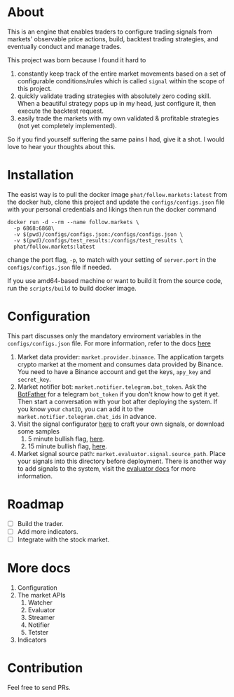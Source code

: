 # About

This is an engine that enables traders to configure trading signals from markets' observable price actions, build, backtest trading strategies, and eventually conduct and manage trades.

This project was born because I found it hard to
1. constantly keep track of the entire market movements based on a set of configurable conditions/rules which is called `signal` within the scope of this project.
2. quickly validate trading strategies with absolutely zero coding skill. When a beautiful strategy pops up in my head, just configure it, then execute the backtest request.
3. easily trade the markets with my own validated & profitable strategies (not yet completely implemented).

So if you find yourself suffering the same pains I had, give it a shot. I would love to hear your thoughts about this.

# Installation

The easist way is to pull the docker image `phat/follow.markets:latest` from the docker hub, clone this project and update the `configs/configs.json` file with your personal credentials and likings then run the docker command 

```
docker run -d --rm --name follow.markets \
  -p 6868:6868\
  -v $(pwd)/configs/configs.json:/configs/configs.json \
  -v $(pwd)/configs/test_results:/configs/test_results \
  phat/follow.markets:latest
```

change the port flag, `-p`, to match with your setting of `server.port` in the `configs/configs.json` file if needed.

If you use amd64-based machine or want to build it from the source code, run the `scripts/build` to build docker image.

# Configuration

This part discusses only the mandatory enviroment variables in the `configs/configs.json` file. For more information, refer to the docs [here](https://docs.follow.markets)

1. Market data provider: `market.provider.binance`. The application targets crypto market at the moment and consumes data provided by Binance. You need to have a Binance account and get the keys, `apy_key` and `secret_key`. 
2. Market notifier bot: `market.notifier.telegram.bot_token`. Ask the [BotFather](https://core.telegram.org/bots) for a telegram `bot_token` if you don't know how to get it yet. Then start a conversation with your bot after deploying the system. If you know your `chatID`, you can add it to the `market.notifier.telegram.chat_ids` in advance.
3. Visit the signal configurator [here](https://follow.markets) to craft your own signals, or download some samples
    1. 5 minute bullish flag, [here](https://follow.markets/signals/5m_bullish_flag).
    2. 15 minute bullish flag, [here](https://follow.markets/signals/15m_bullish_flag).
4. Market signal source path: `market.evaluator.signal.source_path`. Place your signals into this directory before deployment. There is another way to add signals to the system, visit the [evaluator docs](https://docs.follow.markets) for more information.

# Roadmap
- [ ] Build the trader.
- [ ] Add more indicators.
- [ ] Integrate with the stock market.

# More docs 
1. Configuration
2. The market APIs 
    1. Watcher
    2. Evaluator
    3. Streamer
    4. Notifier
    5. Tetster
3. Indicators

# Contribution
Feel free to send PRs.
